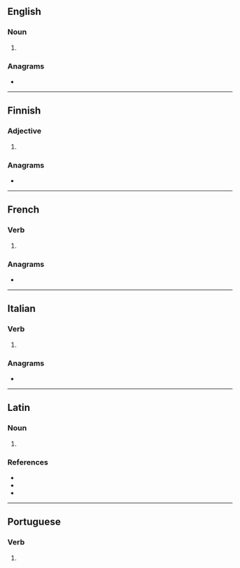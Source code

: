 ==English==

===Noun===
{{head|en|noun form}}

# {{en-ipl|rumen|ending=ina}}

===Anagrams===
* {{anagrams|en|a=aimnru|Arunim|Maurin|Rumian|UNAMIR|murian}}

----

==Finnish==

===Adjective===
{{head|fi|adjective form}}

# {{fi-form of|case=essive|pl=plural|ruma}}

===Anagrams===
* {{anagrams|fi|a=aimnru|murina|nurmia}}

----

==French==

===Verb===
{{head|fr|verb form}}

# {{inflection of|fr|ruminer||3|s|phis}}

===Anagrams===
* {{l|fr|munira}}

----

==Italian==

===Verb===
{{head|it|verb form}}

# {{inflection of|it|ruminare||3|s|pres|indc|;|2|s|impr}}

===Anagrams===
* {{anagrams|it|a=aimnru|Munari|munirà}}

----

==Latin==

===Noun===
{{la-noun-form|rūmina}}

# {{inflection of|la|rūmen||nom//acc//voc|p}}

===References===
* {{R:du Cange}}
* {{R:Peck}}
* {{R:Smith's Persons}}

----

==Portuguese==

===Verb===
{{head|pt|verb form}}

# {{pt-verb form of|ruminar}}